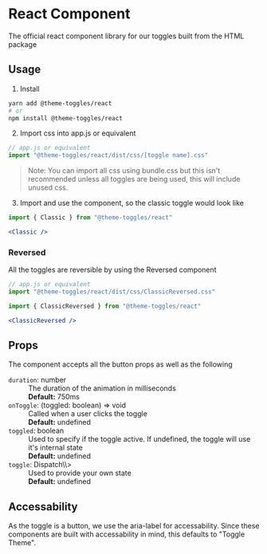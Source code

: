 
# React Component
The official react component library for our toggles built from the HTML package

## Usage
1. Install
```bash
yarn add @theme-toggles/react
# or
npm install @theme-toggles/react
```
2. Import css into app.js or equivalent
```jsx
// app.js or equivalent
import "@theme-toggles/react/dist/css/[toggle name].css"
```
> Note: You can import all css using bundle.css but this isn't recommended unless all toggles are being used, this will include unused css. 

3. Import and use the component, so the classic toggle would look like
```jsx
import { Classic } from "@theme-toggles/react"

<Classic />
```
### Reversed
All the toggles are reversible by using the Reversed component
```jsx
// app.js or equivalent
import "@theme-toggles/react/dist/css/ClassicReversed.css"
```
```jsx
import { ClassicReversed } from "@theme-toggles/react"

<ClassicReversed />
```


## Props
The component accepts all the button props as well as the following

<dl className="dark:text-gray-50 text-gray-900">

  <dt><code className="dark:bg-dark-50 bg-zinc-200 p-1 rounded">duration</code>: number</dt>
  <dd>The duration of the animation in milliseconds</dd>
  <dd>
    <b>Default:</b> 750ms
  </dd>

  <dt><code className="dark:bg-dark-50 bg-zinc-200 p-1 rounded">onToggle</code>: (toggled: boolean) => void</dt>
  <dd>Called when a user clicks the toggle</dd>
  <dd>
    <b>Default:</b> undefined
  </dd>

  <dt><code className="dark:bg-dark-50 bg-zinc-200 p-1 rounded">toggled</code>: boolean</dt>
  <dd>Used to specify if the toggle active. If undefined, the toggle will use it's internal state</dd>
  <dd>
    <b>Default:</b> undefined
  </dd>
  <dt><code className="dark:bg-dark-50 bg-zinc-200 p-1 rounded">toggle</code>: Dispatch\<SetStateAction\<boolean\>\></dt>
  <dd>Used to provide your own state</dd>
  <dd>
    <b>Default:</b> undefined
  </dd>
</dl>

## Accessability 

As the toggle is a button, we use the aria-label for accessability. Since these components are built with accessability in mind, this defaults to "Toggle Theme".

